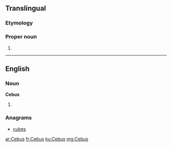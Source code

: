 ==Translingual==
{{wikipedia}}
{{wikispecies}}
===Etymology===
{{rfe|lang=mul}}

===Proper noun===
{{head|mul|proper noun}}

# {{taxon|genus|subfamily|Cebinae|gracile capuchin monkeys}}

----

==English==

===Noun===
'''Cebus'''

# {{plural of|Cebu}}

===Anagrams===
* [[cubes#English|cubes]]

[[ar:Cebus]]
[[fr:Cebus]]
[[ku:Cebus]]
[[mg:Cebus]]